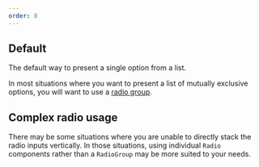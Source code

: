 ```yaml
---
order: 0
---
```



## Default

The default way to present a single option from a list.

In most situations where you want to present a list of mutually exclusive options, you will want to use a [radio group](/components/radio/radio-group/examples).

<Example Component={RadioDefault} packageName="@atlaskit/radio" />

## Complex radio usage

There may be some situations where you are unable to directly stack the radio inputs vertically. In those situations, using individual `Radio` components rather than a `RadioGroup` may be more suited to your needs.

<Example Component={RadioInTable} packageName="@atlaskit/radio" />

